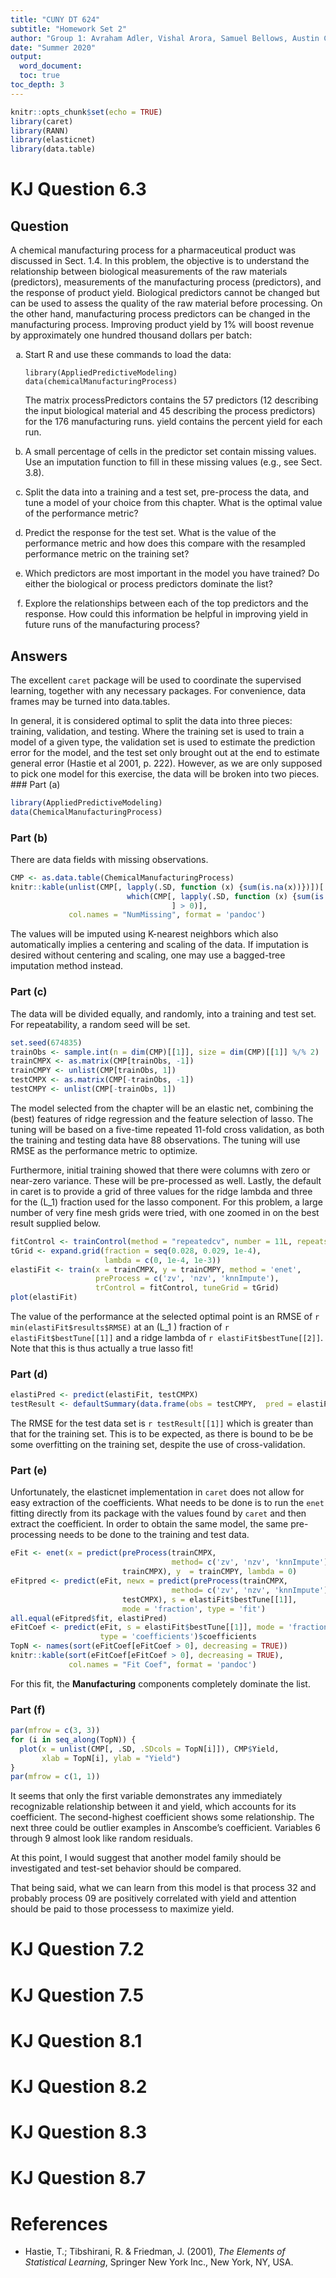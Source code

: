 ```yaml
---
title: "CUNY DT 624"
subtitle: "Homework Set 2"
author: "Group 1: Avraham Adler, Vishal Arora, Samuel Bellows, Austin Chan"
date: "Summer 2020"
output:
  word_document:
  toc: true
toc_depth: 3
---
```

  
```r
knitr::opts_chunk$set(echo = TRUE)
library(caret)
library(RANN)
library(elasticnet)
library(data.table)
```

# KJ Question 6.3
## Question
A chemical manufacturing process for a pharmaceutical product was
discussed in Sect. 1.4. In this problem, the objective is to understand the
relationship between biological measurements of the raw materials (predictors),
measurements of the manufacturing process (predictors), and the response of
product yield. Biological predictors cannot be changed but can be used to assess
the quality of the raw material before processing. On the other hand,
manufacturing process predictors can be changed in the manufacturing process.
Improving product yield by 1\% will boost revenue by approximately one hundred
thousand dollars per batch:

 (a) Start R and use these commands to load the data:
     
     ```
     library(AppliedPredictiveModeling)
     data(chemicalManufacturingProcess)
     ```
     
     The matrix processPredictors contains the 57 predictors (12 describing the
     input biological material and 45 describing the process predictors) for the
     176 manufacturing runs. yield contains the percent yield for each run.
 
 (b) A small percentage of cells in the predictor set contain missing values.
 Use an imputation function to fill in these missing values (e.g., see Sect.
 3.8).
 
 (c) Split the data into a training and a test set, pre-process the data, and
 tune a model of your choice from this chapter. What is the optimal value of the
 performance metric?
 
 (d) Predict the response for the test set. What is the value of the performance
 metric and how does this compare with the resampled performance metric on the
 training set?
 
 (e) Which predictors are most important in the model you have trained? Do
 either the biological or process predictors dominate the list?
 
 (f) Explore the relationships between each of the top predictors and the
 response. How could this information be helpful in improving yield in future
 runs of the manufacturing process?
 
## Answers
The excellent `caret` package will be used to coordinate the supervised learning,
together with any necessary packages. For convenience, data frames may be turned
into data.tables.

In general, it is considered optimal to split the data into three pieces:
training, validation, and testing. Where the training set is used to train a
model of a given type, the validation set is used to estimate the prediction
error for the model, and the test set only brought out at the end to estimate
general error (Hastie et al 2001, p. 222). However, as we are only supposed to
pick one model for this exercise, the data will be broken into two pieces.
### Part (a)
```r
library(AppliedPredictiveModeling)
data(ChemicalManufacturingProcess)
```

### Part (b)
There are data fields with missing observations.

```r
CMP <- as.data.table(ChemicalManufacturingProcess)
knitr::kable(unlist(CMP[, lapply(.SD, function (x) {sum(is.na(x))})])[
                          which(CMP[, lapply(.SD, function (x) {sum(is.na(x))})
                                    ] > 0)],
             col.names = "NumMissing", format = 'pandoc')
```

The values will be imputed using K-nearest neighbors which also automatically
implies a centering and scaling of the data. If imputation is desired without
centering and scaling, one may use a bagged-tree imputation method instead.

### Part (c)
The data will be divided equally, and randomly, into a training and test set.
For repeatability, a random seed will be set.

```r
set.seed(674835)
trainObs <- sample.int(n = dim(CMP)[[1]], size = dim(CMP)[[1]] %/% 2)
trainCMPX <- as.matrix(CMP[trainObs, -1])
trainCMPY <- unlist(CMP[trainObs, 1])
testCMPX <- as.matrix(CMP[-trainObs, -1])
testCMPY <- unlist(CMP[-trainObs, 1])
```

The model selected from the chapter will be an elastic net, combining the (best)
features of ridge regression and the feature selection of lasso. The tuning will
be based on a five-time repeated 11-fold cross validation, as both the training
and testing data have 88 observations. The tuning will use
RMSE as the performance metric to optimize.

Furthermore, initial training showed that there were columns with zero or
near-zero variance. These will be pre-processed as well. Lastly, the default
in caret is to provide a grid of three values for the ridge lambda and three for
the \(L_1\) fraction used for the lasso component. For this problem, a large
number of very fine mesh grids were tried, with one zoomed in on the best result
supplied below.

```r
fitControl <- trainControl(method = "repeatedcv", number = 11L, repeats = 5L)
tGrid <- expand.grid(fraction = seq(0.028, 0.029, 1e-4),
                     lambda = c(0, 1e-4, 1e-3))
elastiFit <- train(x = trainCMPX, y = trainCMPY, method = 'enet',
                   preProcess = c('zv', 'nzv', 'knnImpute'),
                   trControl = fitControl, tuneGrid = tGrid)
plot(elastiFit)
```

The value of the performance at the selected optimal point is an RMSE of
`r min(elastiFit$results$RMSE)` at an \(L_1 \) fraction of
`r elastiFit$bestTune[[1]]` and a ridge lambda of `r elastiFit$bestTune[[2]]`.
Note that this is thus actually a true lasso fit!

### Part (d)
```r
elastiPred <- predict(elastiFit, testCMPX)
testResult <- defaultSummary(data.frame(obs = testCMPY,  pred = elastiPred))
```

The RMSE for the test data set is `r testResult[[1]]` which is greater than that
for the training set. This is to be expected, as there is bound to be be some
overfitting on the training set, despite the use of cross-validation.

### Part (e)
Unfortunately, the elasticnet implementation in `caret` does not allow for easy
extraction of the coefficients. What needs to be done is to run the `enet`
fitting directly from its package with the values found by `caret` and then
extract the coefficient. In order to obtain the same model, the same
pre-processing needs to be done to the training and test data.

```r
eFit <- enet(x = predict(preProcess(trainCMPX,
                                    method= c('zv', 'nzv', 'knnImpute')),
                         trainCMPX), y  = trainCMPY, lambda = 0)
eFitpred <- predict(eFit, newx = predict(preProcess(trainCMPX,
                                    method= c('zv', 'nzv', 'knnImpute')),
                         testCMPX), s = elastiFit$bestTune[[1]],
                         mode = 'fraction', type = 'fit')
all.equal(eFitpred$fit, elastiPred)
eFitCoef <- predict(eFit, s = elastiFit$bestTune[[1]], mode = 'fraction',
                    type = 'coefficients')$coefficients
TopN <- names(sort(eFitCoef[eFitCoef > 0], decreasing = TRUE))
knitr::kable(sort(eFitCoef[eFitCoef > 0], decreasing = TRUE),
             col.names = "Fit Coef", format = 'pandoc')
```

For this fit, the **Manufacturing** components completely dominate the list.

### Part (f)
```r
par(mfrow = c(3, 3))
for (i in seq_along(TopN)) {
  plot(x = unlist(CMP[, .SD, .SDcols = TopN[i]]), CMP$Yield,
       xlab = TopN[i], ylab = "Yield")
}
par(mfrow = c(1, 1))
```

It seems that only the first variable demonstrates any immediately recognizable
relationship between it and yield, which accounts for its coefficient. The
second-highest coefficient shows some relationship. The next three could be
outlier examples in Anscombe's coefficient. Variables 6 through 9 almost look
like random residuals.

At this point, I would suggest that another model family should be investigated
and test-set behavior should be compared.

That being said, what we can learn from this model is that process 32 and
probably process 09 are positively correlated with yield and attention should be
paid to those processess to maximize yield.

# KJ Question 7.2

# KJ Question 7.5

# KJ Question 8.1

# KJ Question 8.2

# KJ Question 8.3

# KJ Question 8.7

# References
 * Hastie, T.; Tibshirani, R. & Friedman, J. (2001),
 *The Elements of Statistical Learning*, Springer New York Inc.,
 New York, NY, USA.